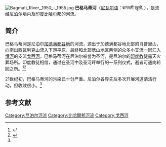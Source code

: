 
[[File:Bagmati_River,_1950_-_1955.jpg|thumb]]
'''巴格马蒂河'''（[[尼瓦尔语|尼瓦尔语]]：बागमती खुसी，{{lang-ne|बागमती नदी}}），是流经[[尼泊尔|尼泊尔]]境内及[[印度|印度]][[比哈尔邦|比哈尔邦]]的河流。

==简介==
巴格马蒂河是尼泊尔[[加德满都谷地|加德满都谷地]]的河流，源出于加德满都谷地北部的肖普里山，向南出西瓦利克山流入下游平原，最终和北部低山地区两侧的众多小支流一同汇入[[恒河|恒河]]的支流[[戈西河|戈西河]]。巴格马蒂河在尼泊尔被誉为圣河，是尼泊尔的[[印度教|印度教]]徒露天火葬场所。印度教徒相信，通过在圣河中及圣河畔举行的一系列仪式，逝者可通向轮回之所。<ref name=xhw>{{Cite web |url=http://news.xinhuanet.com/world/2012-06/05/c_123239572.htm |title=关注环境：尼泊尔圣河--巴格马蒂河，新华网，2012-06-05 |access-date=2015-04-25 |archive-date=2013-02-22 |archive-url=https://web.archive.org/web/20130222203623/http://news.xinhuanet.com/world/2012-06/05/c_123239572.htm |dead-url=no }}</ref><ref>{{Cite web |url=http://travel.sohu.com/20140910/n404213685.shtml |title=巴格马蒂圣河 尼泊尔生与死的分界线，搜狐，2014-09-10 |access-date=2015-04-25 |archive-date=2020-08-04 |archive-url=https://web.archive.org/web/20200804023037/https://travel.sohu.com/20140910/n404213685.shtml |dead-url=yes }}</ref>

21世纪初，巴格马蒂河的污染已十分严重。尼泊尔各界先后多次开展河道清洁行动，但收效很小。<ref name=xhw/>

==参考文献==
{{commonscat|Bagmati}}
{{reflist}}

[[Category:尼泊尔河流|Category:尼泊尔河流]]
[[Category:比哈爾邦河流|Category:比哈爾邦河流]]
[[Category:戈西河|Category:戈西河]]
